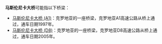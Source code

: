 '''马斯伦尼卡大桥'''可能指以下桥梁：
*[[马斯伦尼卡大桥_(A1)|马斯伦尼卡大桥 (A1)]]：克罗地亚的一座桥梁，克罗地亚A1高速公路从桥上通过，通车日期1997年。
*[[马斯伦尼卡大桥_(D8)|马斯伦尼卡大桥 (D8)]]：克罗地亚的一座桥梁，克罗地亚D8高速公路从桥上通过，通车日期2005年。

{{消歧義|cat = 七字地名消歧義}}